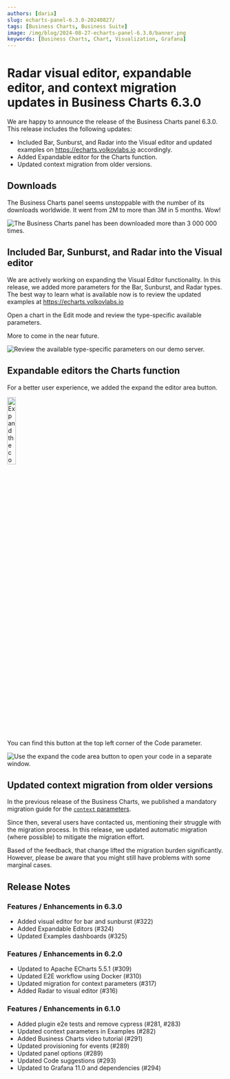 ```yaml
---
authors: [daria]
slug: echarts-panel-6.3.0-20240827/
tags: [Business Charts, Business Suite]
image: /img/blog/2024-08-27-echarts-panel-6.3.0/banner.png
keywords: [Business Charts, Chart, Visualization, Grafana]
---
```



# Radar visual editor, expandable editor, and context migration updates in Business Charts 6.3.0

We are happy to announce the release of the Business Charts panel 6.3.0. This release includes the following updates:

- Included Bar, Sunburst, and Radar into the Visual editor and updated examples on https://echarts.volkovlabs.io accordingly.
- Added Expandable editor for the Charts function.
- Updated context migration from older versions.

<Catalog date="April 3, 2024" />

## Downloads

The Business Charts panel seems unstoppable with the number of its downloads worldwide. It went from 2M to more than 3M in 5 months. Wow!

<Image
  title="The Business Charts panel has been downloaded more than 3 000 000 times."
  src="/img/blog/2024-08-27-echarts-panel-6.3.0/downloads.png"
/>

## Included Bar, Sunburst, and Radar into the Visual editor

We are actively working on expanding the Visual Editor functionality. In this release, we added more parameters for the Bar, Sunburst, and Radar types.
The best way to learn what is available now is to review the updated examples at https://echarts.volkovlabs.io

Open a chart in the Edit mode and review the type-specific available parameters.

More to come in the near future.

<Image
  title="Review the available type-specific parameters on our demo server."
  src="/img/blog/2024-08-27-echarts-panel-6.3.0/sunburst_example.png"
/>

## Expandable editors the Charts function

For a better user experience, we added the expand the editor area button.

<Image
  title="Expand the code area button."
  src="/img/blog/2024-08-26-dynamictext-panel-5.3.0/button.png"
  width="20%"
/>

You can find this button at the top left corner of the Code parameter.

<Image
  title="Use the expand the code area button to open your code in a separate window."
  src="/img/blog/2024-08-27-echarts-panel-6.3.0/window.png"
/>

## Updated context migration from older versions

In the previous release of the Business Charts, we published a mandatory migration guide for the [`context` parameters](/blog/echarts-panel-6.0.0-20240406/#migration-guide).

Since then, several users have contacted us, mentioning their struggle with the migration process. In this release, we updated automatic migration (where possible) to mitigate the migration effort.

Based of the feedback, that change lifted the migration burden significantly. However, please be aware that you might still have problems with some marginal cases.

<GettingStarted />

<Tutorial />

## Release Notes

### Features / Enhancements in 6.3.0

- Added visual editor for bar and sunburst (#322)
- Added Expandable Editors (#324)
- Updated Examples dashboards (#325)

### Features / Enhancements in 6.2.0

- Updated to Apache ECharts 5.5.1 (#309)
- Updated E2E workflow using Docker (#310)
- Updated migration for context parameters (#317)
- Added Radar to visual editor (#316)

### Features / Enhancements in 6.1.0

- Added plugin e2e tests and remove cypress (#281, #283)
- Updated context parameters in Examples (#282)
- Added Business Charts video tutorial (#291)
- Updated provisioning for events (#289)
- Updated panel options (#289)
- Updated Code suggestions (#293)
- Updated to Grafana 11.0 and dependencies (#294)

<Feedback />
